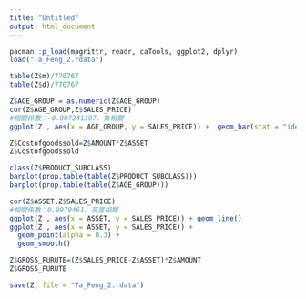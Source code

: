 ```yaml
---
title: "Untitled"
output: html_document
---
```


```r
pacman::p_load(magrittr, readr, caTools, ggplot2, dplyr)
load("Ta_Feng_2.rdata")
```

```r
table(Z$m)/770767
table(Z$d)/770767
```

```r
Z$AGE_GROUP = as.numeric(Z$AGE_GROUP)
cor(Z$AGE_GROUP,Z$SALES_PRICE)
#相關係數：-0.007241397，負相關
ggplot(Z , aes(x = AGE_GROUP, y = SALES_PRICE)) +  geom_bar(stat = "identity")
```

```r
Z$Costofgoodssold=Z$AMOUNT*Z$ASSET
Z$Costofgoodssold
```

```r
class(Z$PRODUCT_SUBCLASS)
barplot(prop.table(table(Z$PRODUCT_SUBCLASS)))
barplot(prop.table(table(Z$AGE_GROUP)))
```

```r
cor(Z$ASSET,Z$SALES_PRICE)
#相關係數：0.9979461，高度相關
ggplot(Z , aes(x = ASSET, y = SALES_PRICE)) + geom_line()
ggplot(Z , aes(x = ASSET, y = SALES_PRICE)) +
  geom_point(alpha = 0.3) +
  geom_smooth()
```

```r
Z$GROSS_FURUTE=(Z$SALES_PRICE-Z$ASSET)*Z$AMOUNT
Z$GROSS_FURUTE
```

```r
save(Z, file = "Ta_Feng_2.rdata")
```

